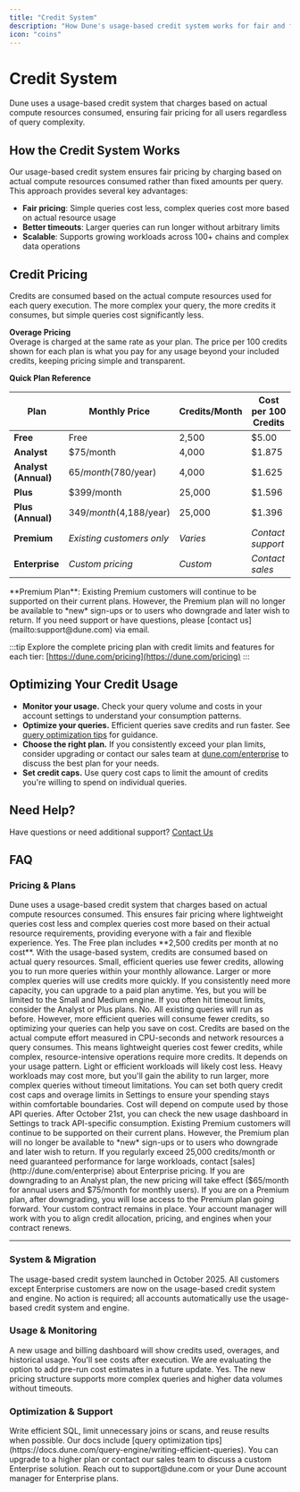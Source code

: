```yaml
---
title: "Credit System"
description: "How Dune's usage-based credit system works for fair and flexible querying"
icon: "coins"
---
```


# Credit System

Dune uses a usage-based credit system that charges based on actual compute resources consumed, ensuring fair pricing for all users regardless of query complexity.

## How the Credit System Works

Our usage-based credit system ensures fair pricing by charging based on actual compute resources consumed rather than fixed amounts per query. This approach provides several key advantages:

- **Fair pricing**: Simple queries cost less, complex queries cost more based on actual resource usage
- **Better timeouts**: Larger queries can run longer without arbitrary limits
- **Scalable**: Supports growing workloads across 100+ chains and complex data operations

## Credit Pricing

Credits are consumed based on the actual compute resources used for each query execution. The more complex your query, the more credits it consumes, but simple queries cost significantly less.

**Overage Pricing**  
Overage is charged at the same rate as your plan. The price per 100 credits shown for each plan is what you pay for any usage beyond your included credits, keeping pricing simple and transparent.

**Quick Plan Reference**

| Plan | Monthly Price | Credits/Month | Cost per 100 Credits |
|------|---------------|---------------|---------------------|
| **Free** | Free | 2,500 | $5.00 |
| **Analyst** | $75/month | 4,000 | $1.875 |
| **Analyst (Annual)** | $65/month ($780/year) | 4,000 | $1.625 |
| **Plus** | $399/month | 25,000 | $1.596 |
| **Plus (Annual)** | $349/month ($4,188/year) | 25,000 | $1.396 |
| **Premium** | *Existing customers only* | *Varies* | *Contact support* |
| **Enterprise** | *Custom pricing* | *Custom* | *Contact sales* |

<Note>
**Premium Plan**: Existing Premium customers will continue to be supported on their current plans. However, the Premium plan will no longer be available to *new* sign-ups or to users who downgrade and later wish to return. If you need support or have questions, please [contact us](mailto:support@dune.com) via email.
</Note>

:::tip
Explore the complete pricing plan with credit limits and features for each tier: [https://dune.com/pricing](https://dune.com/pricing)
:::

## Optimizing Your Credit Usage

- **Monitor your usage.** Check your query volume and costs in your account settings to understand your consumption patterns.
- **Optimize your queries.** Efficient queries save credits and run faster. See [query optimization tips](https://docs.dune.com/query-engine/writing-efficient-queries) for guidance.
- **Choose the right plan.** If you consistently exceed your plan limits, consider upgrading or contact our sales team at [dune.com/enterprise](http://dune.com/enterprise) to discuss the best plan for your needs.
- **Set credit caps.** Use query cost caps to limit the amount of credits you're willing to spend on individual queries.

## Need Help?

Have questions or need additional support? [Contact Us](mailto:support@dune.com)

## FAQ

### Pricing & Plans

<AccordionGroup>
  <Accordion title="How does Dune's credit system work?">
    Dune uses a usage-based credit system that charges based on actual compute resources consumed. This ensures fair pricing where lightweight queries cost less and complex queries cost more based on their actual resource requirements, providing everyone with a fair and flexible experience.
  </Accordion>

  <Accordion title="Is there a Free plan?">
    Yes. The Free plan includes **2,500 credits per month at no cost**. With the usage-based system, credits are consumed based on actual query resources. Small, efficient queries use fewer credits, allowing you to run more queries within your monthly allowance. Larger or more complex queries will use credits more quickly. If you consistently need more capacity, you can upgrade to a paid plan anytime.
  </Accordion>

  <Accordion title="Can I run bigger queries if I stay on a Free plan?">
    Yes, but you will be limited to the Small and Medium engine. If you often hit timeout limits, consider the Analyst or Plus plans.
  </Accordion>

  <Accordion title="Do I need to rewrite my queries?">
    No. All existing queries will run as before. However, more efficient queries will consume fewer credits, so optimizing your queries can help you save on cost.
  </Accordion>

  <Accordion title="How are credits now calculated?">
    Credits are based on the actual compute effort measured in CPU-seconds and network resources a query consumes. This means lightweight queries cost fewer credits, while complex, resource-intensive operations require more credits.
  </Accordion>

  <Accordion title="Will my monthly cost increase?">
    It depends on your usage pattern. Light or efficient workloads will likely cost less. Heavy workloads may cost more, but you'll gain the ability to run larger, more complex queries without timeout limitations. You can set both query credit cost caps and overage limits in Settings to ensure your spending stays within comfortable boundaries.
  </Accordion>

  <Accordion title="I run a lot of API queries. Will they cost more?">
    Cost will depend on compute used by those API queries. After October 21st, you can check the new usage dashboard in Settings to track API-specific consumption.
  </Accordion>

  <Accordion title="What happens to the Premium plan?">
    Existing Premium customers will continue to be supported on their current plans. However, the Premium plan will no longer be available to *new* sign-ups or to users who downgrade and later wish to return. If you regularly exceed 25,000 credits/month or need guaranteed performance for large workloads, contact [sales](http://dune.com/enterprise) about Enterprise pricing.
  </Accordion>

  <Accordion title="What happens if I have a scheduled downgrade for a plan that occurs after October 21st, 2025?">
    If you are downgrading to an Analyst plan, the new pricing will take effect ($65/month for annual users and $75/month for monthly users). If you are on a Premium plan, after downgrading, you will lose access to the Premium plan going forward.
  </Accordion>

  <Accordion title="How does the new engine affect my enterprise contract?">
    Your custom contract remains in place. Your account manager will work with you to align credit allocation, pricing, and engines when your contract renews.
  </Accordion>
</AccordionGroup>

---

### System & Migration

<AccordionGroup>
  <Accordion title="When did the usage-based system launch?">
    The usage-based credit system launched in October 2025. All customers except Enterprise customers are now on the usage-based credit system and engine.
  </Accordion>

  <Accordion title="Do I need to take any action?">
    No action is required; all accounts automatically use the usage-based credit system and engine.
  </Accordion>
</AccordionGroup>

### Usage & Monitoring

<AccordionGroup>
  <Accordion title="How can I monitor my credit consumption?">
    A new usage and billing dashboard will show credits used, overages, and historical usage.
  </Accordion>

  <Accordion title="Will I see the cost before running a query?">
    You'll see costs after execution. We are evaluating the option to add pre-run cost estimates in a future update.
  </Accordion>

  <Accordion title="Can I run bigger queries now?">
    Yes. The new pricing structure supports more complex queries and higher data volumes without timeouts.
  </Accordion>
</AccordionGroup>

### Optimization & Support

<AccordionGroup>
  <Accordion title="How can I lower my credit usage?">
    Write efficient SQL, limit unnecessary joins or scans, and reuse results when possible. Our docs include [query optimization tips](https://docs.dune.com/query-engine/writing-efficient-queries).
  </Accordion>

  <Accordion title="What if I consistently exceed my plan credits?">
    You can upgrade to a higher plan or contact our sales team to discuss a custom Enterprise solution.
  </Accordion>

  <Accordion title="Who do I contact for help?">
    Reach out to support@dune.com or your Dune account manager for Enterprise plans.
  </Accordion>
</AccordionGroup>
